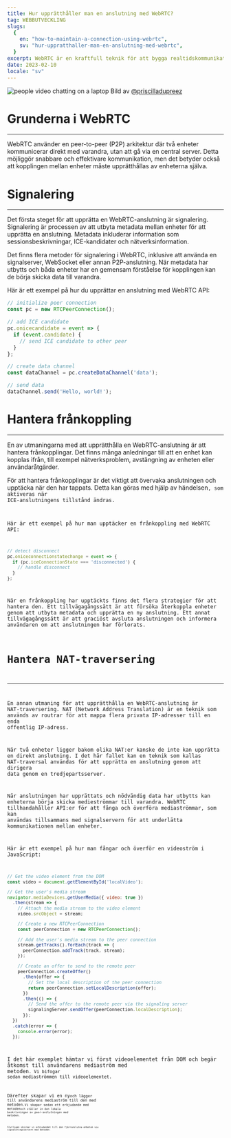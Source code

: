 ```yaml
---
title: Hur upprätthåller man en anslutning med WebRTC?
tag: WEBBUTVECKLING
slugs:
  {
    en: "how-to-maintain-a-connection-using-webrtc",
    sv: "hur-uppratthaller-man-en-anslutning-med-webrtc",
  }
excerpt: WebRTC är en kraftfull teknik för att bygga realtidskommunikationsappar. En av de viktigaste utmaningarna med att använda WebRTC är att upprätthålla en stabil koppling mellan enheter. I det här inlägget kommer vi att utforska strategier för att upprätthålla en anslutning med WebRTC.
date: 2023-02-10
locale: "sv"
---
```


![people video chatting on a laptop](https://images.unsplash.com/photo-1523240795612-9a054b0db644?ixlib=rb-4.0.3&ixid=MnwxMjA3fDB8MHxwaG90by1wYWdlfHx8fGVufDB8fHx8&auto=format&fit=crop&w=2670&q=80)
Bild av [@priscilladupreez](https://unsplash.com/@priscilladupreez)

# Grunderna i WebRTC

---

WebRTC använder en peer-to-peer (P2P) arkitektur där två enheter kommunicerar direkt med varandra, utan att gå via en central server. Detta möjliggör snabbare och effektivare kommunikation, men det betyder också att kopplingen mellan enheter måste upprätthållas av enheterna själva.

# Signalering

---

Det första steget för att upprätta en WebRTC-anslutning är signalering. Signalering är processen av att utbyta metadata mellan enheter för att upprätta en anslutning. Metadata inkluderar information som sessionsbeskrivningar, ICE-kandidater och nätverksinformation.

Det finns flera metoder för signalering i WebRTC, inklusive att använda en signalserver, WebSocket eller annan P2P-anslutning. När metadata har utbytts och båda enheter har en gemensam förståelse för kopplingen kan de börja skicka data till varandra.

Här är ett exempel på hur du upprättar en anslutning med WebRTC API:

```Javascript
// initialize peer connection
const pc = new RTCPeerConnection();

// add ICE candidate
pc.onicecandidate = event => {
  if (event.candidate) {
    // send ICE candidate to other peer
  }
};

// create data channel
const dataChannel = pc.createDataChannel('data');

// send data
dataChannel.send('Hello, world!');
```

# Hantera frånkoppling

---

En av utmaningarna med att upprätthålla en WebRTC-anslutning är att hantera frånkopplingar. Det finns många anledningar till att en enhet kan kopplas ifrån, till exempel nätverksproblem, avstängning av enheten eller användaråtgärder.

För att hantera frånkopplingar är det viktigt att övervaka anslutningen och upptäcka när den har tappats. Detta kan göras med hjälp av händelsen<Code code="oniceconnectionstatechange"/>, som aktiveras när ICE-anslutningens tillstånd ändras.

Här är ett exempel på hur man upptäcker en frånkoppling med WebRTC API:

```Javascript
// detect disconnect
pc.oniceconnectionstatechange = event => {
  if (pc.iceConnectionState === 'disconnected') {
    // handle disconnect
  }
};
```

När en frånkoppling har upptäckts finns det flera strategier för att hantera den. Ett tillvägagångssätt är att försöka återkoppla enheter genom att utbyta metadata och upprätta en ny anslutning. Ett annat tillvägagångssätt är att graciöst avsluta anslutningen och informera användaren om att anslutningen har förlorats.

# Hantera NAT-traversering

---

En annan utmaning för att upprätthålla en WebRTC-anslutning är NAT-traversering. NAT (Network Address Translation) är en teknik som används av routrar för att mappa flera privata IP-adresser till en enda offentlig IP-adress.

När två enheter ligger bakom olika NAT:er kanske de inte kan upprätta en direkt anslutning. I det här fallet kan en teknik som kallas NAT-traversal användas för att upprätta en anslutning genom att dirigera data genom en tredjepartsserver.

När anslutningen har upprättats och nödvändig data har utbytts kan enheterna börja skicka medieströmmar till varandra. WebRTC tillhandahåller API:er för att fånga och överföra mediaströmmar, som kan användas tillsammans med signalservern för att underlätta kommunikationen mellan enheter.

Här är ett exempel på hur man fångar och överför en videoström i JavaScript:

```Javascript
// Get the video element from the DOM
const video = document.getElementById('localVideo');

// Get the user's media stream
navigator.mediaDevices.getUserMedia({ video: true })
  .then(stream => {
    // Attach the media stream to the video element
    video.srcObject = stream;

    // Create a new RTCPeerConnection
    const peerConnection = new RTCPeerConnection();

    // Add the user's media stream to the peer connection
    stream.getTracks().forEach(track => {
      peerConnection.addTrack(track, stream);
    });

    // Create an offer to send to the remote peer
    peerConnection.createOffer()
      .then(offer => {
        // Set the local description of the peer connection
        return peerConnection.setLocalDescription(offer);
      })
      .then(() => {
        // Send the offer to the remote peer via the signaling server
        signalingServer.sendOffer(peerConnection.localDescription);
      });
  })
  .catch(error => {
    console.error(error);
  });
```

I det här exemplet hämtar vi först videoelementet från DOM och begär åtkomst till användarens mediaström med metoden<Code code="navigator.mediaDevices.getUserMedia()"/>. Vi bifogar sedan mediaströmmen till videoelementet.

Därefter skapar vi en ny<Code code="RTCPeerConnection"/>och lägger till användarens mediaström till den med metoden<Code code="addTrack()"/>.Vi skapar sedan ett erbjudande med metoden<Code code="createOffer()"/>och ställer in den lokala beskrivningen av peer-anslutningen med metoden<Code code="setLocalDescription()"/>.

Slutligen skickar vi erbjudandet till den fjärranslutna enheten via signaleringsservern med metoden<Code code="sendOffer()"/>.
